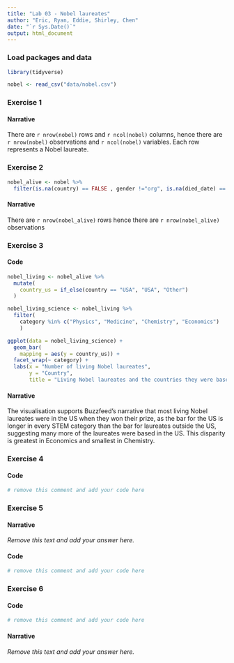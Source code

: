 ```yaml
---
title: "Lab 03 - Nobel laureates"
author: "Eric, Ryan, Eddie, Shirley, Chen" 
date: "`r Sys.Date()`"
output: html_document
---
```



### Load packages and data

```r
library(tidyverse) 
```

```r
nobel <- read_csv("data/nobel.csv")
```

### Exercise 1

#### Narrative


There are `r nrow(nobel)` rows and `r ncol(nobel)` columns, hence there are `r nrow(nobel)` observations and `r ncol(nobel)` variables. Each row represents a Nobel laureate.


### Exercise 2



```r
nobel_alive <- nobel %>%
  filter(is.na(country) == FALSE , gender !="org", is.na(died_date) == TRUE)


```



#### Narrative

There are `r nrow(nobel_alive)` rows hence there are `r nrow(nobel_alive)` observations


### Exercise 3

#### Code

```r
nobel_living <- nobel_alive %>%
  mutate(
    country_us = if_else(country == "USA", "USA", "Other")
  )

nobel_living_science <- nobel_living %>% 
  filter(
    category %in% c("Physics", "Medicine", "Chemistry", "Economics")
    )

ggplot(data = nobel_living_science) + 
  geom_bar(
    mapping = aes(y = country_us)) +
  facet_wrap(~ category) + 
  labs(x = "Number of living Nobel laureates",
       y = "Country",
       title = "Living Nobel laureates and the countries they were based in")
```

#### Narrative

The visualisation supports Buzzfeed's narrative that most living Nobel laureates were in the US when they won their prize, as the bar for the US is longer in every STEM category than the bar for laureates outside the US, suggesting many more of the laureates were based in the US. This disparity is greatest in Economics and smallest in Chemistry.


### Exercise 4

#### Code

```r
# remove this comment and add your code here
```


### Exercise 5

#### Narrative

*Remove this text and add your answer here.*

#### Code

```r
# remove this comment and add your code here
```


### Exercise 6

#### Code

```r
# remove this comment and add your code here
```

#### Narrative

*Remove this text and add your answer here.*
